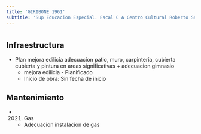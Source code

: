 ```yaml
---
title: 'GIRIBONE 1961'
subtitle: 'Sup Educacion Especial. Escal C A Centro Cultural Roberto Santoro - ESC. PARA JÓVENES Y ADULTOS CON DISCAPACIDAD MENTAL Y FORMACIÓN INTEGRAL N° 18 C M ESTRADA DE CANO'
---
```


#
## Infraestructura

* Plan mejora edilicia adecuacion patio, muro, carpinteria, cubierta  cubierta y  pintura en areas significativas + adecuacion gimnasio 
    + mejora edilicia - Planificado 
    + Inicio de obra: Sin fecha de inicio 






## Mantenimiento

*  (2021) Gas 
    + Adecuacion instalacion de gas



